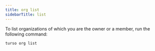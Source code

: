 ```yaml
---
title: org list
sidebarTitle: list
---
```


To list organizations of which you are the owner or a member, run the following command:

```bash
turso org list
```
